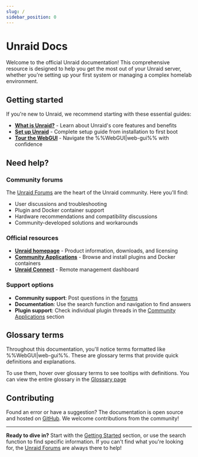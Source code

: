 ```yaml
---
slug: /
sidebar_position: 0
---
```



# Unraid Docs

Welcome to the official Unraid documentation! This comprehensive resource is designed to help you get the most out of your Unraid server, whether you're setting up your first system or managing a complex homelab environment.

## Getting started

If you're new to Unraid, we recommend starting with these essential guides:

- **[What is Unraid?](unraid-os/getting-started/what-is-unraid.mdx)** - Learn about Unraid's core features and benefits
- **[Set up Unraid](unraid-os/getting-started/set-up-unraid/create-your-bootable-media.mdx)** - Complete setup guide from installation to first boot
- **[Tour the WebGUI](./unraid-os/getting-started/explore-the-user-interface/tour-the-web-gui.mdx)** - Navigate the %%WebGUI|web-gui%% with confidence

## Need help?

### Community forums

The [Unraid Forums](https://forums.unraid.net/) are the heart of the Unraid community. Here you'll find:

- User discussions and troubleshooting
- Plugin and Docker container support
- Hardware recommendations and compatibility discussions
- Community-developed solutions and workarounds

### Official resources

- **[Unraid homepage](https://unraid.net/)** - Product information, downloads, and licensing
- **[Community Applications](https://unraid.net/community/apps)** - Browse and install plugins and Docker containers
- **[Unraid Connect](https://connect.myunraid.net/)** - Remote management dashboard

### Support options

- **Community support**: Post questions in the [forums](https://forums.unraid.net/)
- **Documentation**: Use the search function and navigation to find answers
- **Plugin support**: Check individual plugin threads in the [Community Applications](https://forums.unraid.net/forum/89-community-applications/) section

## Glossary terms

Throughout this documentation, you'll notice terms formatted like %%WebGUI|web-gui%%. These are glossary terms that provide quick definitions and explanations.

To use them, hover over glossary terms to see tooltips with definitions.  You can view the entire glossary in the [Glossary page](glossary.mdx)

## Contributing

Found an error or have a suggestion? The documentation is open source and hosted on [GitHub](https://github.com/unraid/docs). We welcome contributions from the community!

---

**Ready to dive in?** Start with the [Getting Started](unraid-os/getting-started/what-is-unraid.mdx) section, or use the search function to find specific information. If you can't find what you're looking for, the [Unraid Forums](https://forums.unraid.net/) are always there to help!
